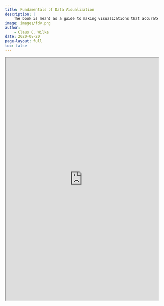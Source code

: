 ```yaml
---
title: Fundamentals of Data Visualization
description: |
    The book is meant as a guide to making visualizations that accurately reflect the data, tell a story, and look professional.
image: images/fdv.png
author:
    - Claus O. Wilke
date: 2020-08-20
page-layout: full
toc: false
---
```


```{=html}
<iframe width="100%" height="800" src="https://clauswilke.com/dataviz/" title="Fundamentals of Data Visualization"></iframe>
```
